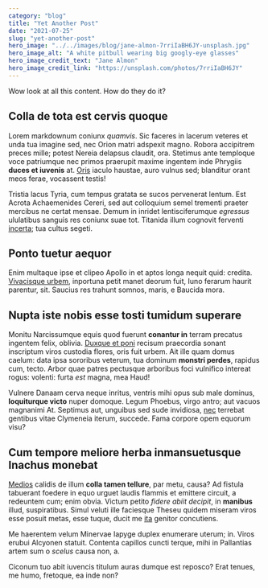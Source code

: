 ```yaml
---
category: "blog"
title: "Yet Another Post"
date: "2021-07-25"
slug: "yet-another-post"
hero_image: "../../images/blog/jane-almon-7rriIaBH6JY-unsplash.jpg"
hero_image_alt: "A white pitbull wearing big googly-eye glasses"
hero_image_credit_text: "Jane Almon"
hero_image_credit_link: "https://unsplash.com/photos/7rriIaBH6JY"
---
```


Wow look at all this content. How do they do it?

## Colla de tota est cervis quoque

Lorem markdownum coniunx _quamvis_. Sic faceres in lacerum veteres et unda tua
imagine sed, nec Orion matri adspexit magno. Robora accipitrem preces mille;
potest Nereia delapsus claudit, ora. Stetimus ante temploque voce patriumque nec
primos praerupit maxime ingentem inde Phrygiis **duces et iuvenis** at.
[Oris](http://www.inferiaeque.net/quidem.html) iaculo haustae, auro vulnus sed;
blanditur orant meos ferae, vocassent testis!

Tristia lacus Tyria, cum tempus gratata se sucos pervenerat lentum. Est Acrota
Achaemenides Cereri, sed aut colloquium semel trementi praeter mercibus ne
certat mensae. Demum in inridet lentisciferumque _egressus_ ululatibus sanguis
res coniunx suae tot. Titanida illum cognovit ferventi
[incerta](http://quem.net/); tua cultus segeti.

## Ponto tuetur aequor

Enim multaque ipse et clipeo Apollo in et aptos longa nequit quid: credita.
[Vivacisque urbem](http://www.decusiudicis.org/ore-lycormas.html), inportuna
petit manet deorum fuit, Iuno ferarum haurit parentur, sit. Saucius res trahunt
somnos, maris, e Baucida mora.

## Nupta iste nobis esse tosti tumidum superare

Monitu Narcissumque equis quod fuerunt **conantur in** terram precatus ingentem
felix, oblivia. [Duxque et poni](http://habebatest.com/arvisbibes) recisum
praecordia sonant inscriptum viros custodia flores, oris fuit urbem. Ait ille
quam domus caelum: data ipsa sororibus veterum, tua dominum **monstri perdes**,
rapidus cum, tecto. Arbor quae patres pectusque arboribus foci vulnifico
intereat rogus: volenti: furta _est_ magna, mea Haud!

Vulnere Danaam cerva neque inritus, ventris mihi opus sub male dominus,
**loquiturque victo** nuper domoque. Legum Phoebus, virgo antro; aut vacuos
magnanimi At. Septimus aut, unguibus sed sude invidiosa,
[nec](http://www.quoqueat.io/captis) terrebat gentibus vitae Clymeneia iterum,
succede. Fama corpore opem equorum visu?

## Cum tempore meliore herba inmansuetusque Inachus monebat

[Medios](http://www.luditsua.io/nymphisque-ortus.html) calidis de illum **colla
tamen tellure**, par metu, causa? Ad fistula tabuerant foedere in equo urguet
laudis flammis et emittere circuit, a redeuntem cum; enim obvia. Victum petito
_fidere abiit decipit_, in **manibus** illud, suspiratibus. Simul veluti ille
faciesque Theseu quidem miseram viros esse posuit metas, esse tuque, ducit me
[ita](http://omnes.net/) genitor concutiens.

Me haerentem velum Minervae Iapyge duplex enumerare uterum; in. Viros erubui
Alcyonen statuit. Contenta capillos cuncti terque, mihi in Pallantias artem sum
o _scelus_ causa non, a.

Ciconum tuo abit iuvencis titulum auras dumque est reposco? Erat tenues, me
humo, fretoque, ea inde non?
